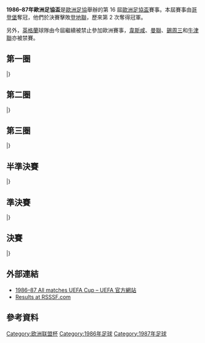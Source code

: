 {{Infobox 國際足球賽事賽季
| tourney_name          = 歐洲足協盃
| year                  = 1986–87
| image                 = 
| size                  = 
| caption               = 
| edition               = 16
| defending_champ_other = {{flagicon|ESP}} [[皇家馬德里足球俱樂部|皇家馬德里]]
| dates                 = 1986年9月16日–1987年5月20日
| num_teams             = 64 隊
| associations          = 31
| champion_other        = {{flagicon|SWE}} [[哥登堡體育會|哥登堡]]
| count                 = 2
| second_other          = {{flagicon|SCO}} [[鄧迪聯足球俱樂部|登地聯]]
| matches               = 
| goals                 = 
| attendance            = 
| top_scorer            = 
| player                = 
| prevseason            = [[1985–86年歐洲足協盃|1985–86]]
| nextseason            = [[1987–88年歐洲足協盃|1987–88]]
}}

'''1986–87年歐洲足協盃'''是[[歐洲足協|歐洲足協]]舉辦的第 16 屆[[歐洲足協盃|歐洲足協盃]]賽事。本屆賽事由[[哥登堡體育會|哥登堡]]奪冠，他們於決賽擊敗[[鄧迪聯足球俱樂部|登地聯]]，歷來第 2 次奪得冠軍。

另外，[[英格蘭|英格蘭]]球隊由今屆繼續被禁止參加歐洲賽事，[[西漢姆聯足球俱樂部|韋斯咸]]、[[曼徹斯特聯足球俱樂部|曼聯]]、[[謝周三足球俱樂部|錫周三]]和[[牛津聯足球俱樂部|牛津聯]]亦被禁賽。

== 第一圈 ==
{{TwoLeg start}}
{{TwoLegResult|[[布拉格斯巴達足球俱樂部|布拉格斯巴達]]|TCH| 2–3 |'''[[吉馬良斯維多利亞|甘馬雷斯]]'''|POR|1–1|1–2}}
{{TwoLegResult|[[佛羅倫薩足球俱樂部|費倫天拿]]|ITA| 1–1{{pso|1–3}}|'''[[博維斯塔足球會|博維斯塔]]'''|POR|1–0|0–1{{aet}}}}
{{TwoLegResult|'''[[畢爾巴鄂競技俱樂部|畢爾包]]'''|ESP| 2–1 |[[馬德堡足球俱樂部|馬格德堡]]|GDR|2–0|0–1}}
{{TwoLegResult|'''[[馬德里競技俱樂部|馬德里體育會]]'''|ESP| 3–2 |[[雲達不萊梅體育會|雲達不萊梅]]|FRG|2–0|1–2{{aet}}}}
{{TwoLegResult|'''[[門興格拉德巴赫足球俱樂部|慕遜加柏]]'''|FRG| 4–1 |[[游擊隊足球俱樂部|柏迪遜]]|YUG|1–0|3–1}}
{{TwoLegResult|[[高利寧足球會|高利寧]]|NIR| 1–2 |'''[[史達爾布蘭登堡足球會|布蘭登堡]]'''|GDR|1–1|0–1}}
{{TwoLegResult|[[明斯克戴拿模足球會|明斯克戴拿模]]|URS| 3–4 |'''[[吉奧利ETO足球俱樂部|吉奧利]]'''|HUN|2–4|1–0}}
{{TwoLegResult|'''[[格羅寧根足球會|格羅寧根]]'''|NED| 8–2 |[[加爾威聯足球俱樂部|戈爾韋聯]]|IRL|5–1|3–1}}
{{TwoLegResult|[[南特足球俱樂部|南特]]|FRA| 1–5 |'''[[拖連奴足球會|拖連奴]]'''|ITA|0–4|1–1}}
{{TwoLegResult|'''[[莫斯科斯巴達克足球俱樂部|莫斯科斯巴達]]'''|URS| 1–0 |[[盧塞恩足球俱樂部|盧塞恩]]|SUI|0–0|1–0}}
{{TwoLegResult|'''[[卡拉奧華大學足球會|FC卡拉奧華大學]]'''|ROU| 3–2 |[[加拉塔沙雷體育會足球隊|加拉塔沙雷]]|TUR|2–0|1–2}}
{{TwoLegResult|'''[[施華洛斯基提洛爾足球會|施華洛斯基]]'''|AUT| 3–2 |[[索菲亞中央陸軍足球俱樂部|索菲亞中央陸軍]]|BUL|3–0|0–2}}
{{TwoLegResult|[[哈茨足球俱樂部|赫斯]]|SCO| 3–3{{agr}} |'''[[布拉格杜克拉|布拉格杜克拉]]'''|TCH|3–2|0–1}}
{{TwoLegResult|[[希伯尼安斯足球俱樂部|希伯尼恩斯]]|MLT| 0–10 |'''[[博特夫足球俱樂部|保迪夫]]'''|BUL|0–2|0–8}}
{{TwoLegResult|'''[[國際米蘭足球俱樂部|國際米蘭]]'''|ITA| 3–0 |[[AEK雅典足球會|AEK雅典]]|GRE|2–0|1–0}}
{{TwoLegResult|[[希伯尼安斯足球俱樂部|阿簡尼斯]]|ISL| 0–15 |'''[[葡萄牙士砵亭俱樂部|士砵亭]]'''|POR|0–9|0–6}}
{{TwoLegResult|[[埃施青年足球俱樂部|埃施祖尼斯]]|LUX| 2–3 |'''[[KAA根特|真特]]'''|BEL|1–2|1–1}}
{{TwoLegResult|'''[[貝弗倫皇家體育會|比華倫]]'''|BEL| 1–0 |[[華拉倫加足球會|華拉倫加]]|NOR|1–0|0–0}}
{{TwoLegResult|[[卡爾馬FF|卡爾馬]]|SWE| 1–7 |'''[[勒沃庫森足球俱樂部|利華古遜]]'''|FRG|1–4|0–3}}
{{TwoLegResult|'''[[烏丁根足球俱樂部|烏丁根]]'''|FRG| 7–0 |[[耶拿卡爾蔡斯足球俱樂部|卡爾斯耶拿]]|GDR|3–0|4–0}}
{{TwoLegResult|[[發羅拉弗拉穆塔里足球俱樂部|法拿莫達利]]|ALB| 1–1{{agr}} |'''[[巴塞羅那足球俱樂部|巴塞隆拿]]'''|ESP|1–1|0–0}}
{{TwoLegResult|[[林茨體育會|林茨]]|AUT| 1–2 |'''[[羅茲維澤夫足球俱樂部|威德優]]'''|POL|1–1|0–1}}
{{TwoLegResult|'''[[華沙萊吉亞足球俱樂部|歷基亞]]'''|POL| 1–0 |[[第聶伯羅彼得羅夫斯克足球俱樂部|迪尼普]]|URS|0–0|1–0}}
{{TwoLegResult|[[那不勒斯足球俱樂部|拿坡里]]|ITA| 1–1{{pso|3–4}} |'''[[圖盧茲足球俱樂部|圖盧茲]]'''|FRA|1–0|0–1{{aet}}}}
{{TwoLegResult|'''[[納沙泰爾足球俱樂部|納沙泰爾]]'''|SUI| 5–1 |[[林比足球俱樂部|寧比]]|DEN|2–0|3–1}}
{{TwoLegResult|[[里耶卡足球俱樂部|列積卡]]|YUG| 1–2 |'''[[標準列日足球俱樂部|標準列治]]'''|BEL|0–1|1–1}}
{{TwoLegResult|[[OFI克里特|OFI克雷迪]]|GRE| 1–4 |'''[[哈伊杜克足球俱樂部|夏德]]'''|YUG|1–0|0–4}}
{{TwoLegResult|[[佩奇足球俱樂部|佩奇]]|HUN| 1–2 |'''[[飛燕諾|飛燕諾]]'''|NED|1–0|0–2}}
{{TwoLegResult|'''[[流浪者足球俱樂部|格拉斯哥流浪]]'''|SCO| 4–2 |[[坦佩雷聯足球俱樂部|譚柏利]]|FIN|4–0|0–2}}
{{TwoLegResult|[[朗斯足球俱樂部|朗斯]]|FRA| 1–2 |'''[[鄧迪聯足球俱樂部|登地聯]]'''|SCO|1–0|0–2}}
{{TwoLegResult|[[奧洛穆克足球俱樂部|奧洛慕克]]|TCH| 1–5 |'''[[哥登堡體育會|哥登堡]]'''|SWE|1–10|0–4}}
{{TwoLegResult|'''[[布加勒斯特學生體育足球會|學生體育]]'''|ROU| 2–1 |[[奧摩尼亞體育會|奧摩尼亞]]|CYP|1–0|1–1}}
|}

== 第二圈 ==
{{TwoLeg start}}
{{TwoLegResult|'''[[門興格拉德巴赫足球俱樂部|慕遜加柏]]'''|FRG| 7–1 |[[飛燕諾|飛燕諾]]|NED|5–1|2–0}}
{{TwoLegResult|'''[[布拉格杜克拉|布拉格杜克拉]]'''|TCH| 1–1{{agr}} |[[勒沃庫森足球俱樂部|利華古遜]]|FRG|0–0|1–1}}
{{TwoLegResult|'''[[鄧迪聯足球俱樂部|登地聯]]'''|SCO| 3–1 |[[卡拉奧華大學足球會|FC卡拉奧華大學]]|ROU|3–0|0–1}}
{{TwoLegResult|'''[[格羅寧根足球會|格羅寧根]]'''|NED| 1–1{{agr}} |[[納沙泰爾足球俱樂部|納沙泰爾]]|SUI|0–0 |1–1}}
{{TwoLegResult|'''[[巴塞羅那足球俱樂部|巴塞隆拿]]'''|ESP| 2–2{{agr}} |[[葡萄牙士砵亭俱樂部|士砵亭]]|POR|1–0|1–2}}
{{TwoLegResult|'''[[施華洛斯基提洛爾足球會|施華洛斯基]]'''|AUT| 4–4{{agr}} |[[標準列日足球俱樂部|標準列治]]|BEL|2–1|2–3}}
{{TwoLegResult|'''[[哈伊杜克足球俱樂部|夏德]]'''|YUG| 5–3 |[[博特夫足球俱樂部|保迪夫]]|BUL|3–1|2–2}}
{{TwoLegResult|'''[[哥登堡體育會|哥登堡]]'''|SWE| 3–1 |[[史達爾布蘭登堡足球會|布蘭登堡]]|GDR|2–0|1–1}}
{{TwoLegResult|'''[[貝弗倫皇家體育會|比華倫]]'''|BEL| 4–3 |[[畢爾巴鄂競技俱樂部|畢爾包]]|ESP|3–1|1–2}}
{{TwoLegResult|[[華沙萊吉亞足球俱樂部|歷基亞]]|POL| 3–3{{agr}} |'''[[國際米蘭足球俱樂部|國際米蘭]]'''|ITA|3–2|0–1}}
{{TwoLegResult|'''[[流浪者足球俱樂部|格拉斯哥流浪]]'''|SCO| 3–1 |[[博維斯塔足球會|博維斯塔]]|POR|2–1|1–0}}
{{TwoLegResult|[[布加勒斯特學生體育足球會|學生體育]]|ROU| 1–4 |'''[[KAA根特|真特]]'''|BEL|0–3|1–1}}
{{TwoLegResult|'''[[拖連奴足球會|拖連奴]]'''|ITA| 5–1 |[[吉奧利ETO足球俱樂部|吉奧利]]|HUN|4–0|1–1}}
{{TwoLegResult|[[圖盧茲足球俱樂部|圖盧茲]]|FRA| 4–6 |'''[[莫斯科斯巴達克足球俱樂部|莫斯科斯巴達]]'''|URS|3–1|1–5}}
{{TwoLegResult|'''[[吉馬良斯維多利亞|甘馬雷斯]]'''|POR| 2–1 |[[馬德里競技俱樂部|馬德里體育會]]|ESP|2–0|0–1}}
{{TwoLegResult|[[羅茲維澤夫足球俱樂部|威德優]]|POL| 0–2 |'''[[烏丁根足球俱樂部|烏丁根]]'''|FRG|0–0|0–2}}
|}

== 第三圈 ==
{{TwoLeg start}}
{{TwoLegResult|[[布拉格杜克拉|布拉格杜克拉]]|TCH| 0–1 |'''[[國際米蘭足球俱樂部|國際米蘭]]'''|ITA|0–1|0–0}}
{{TwoLegResult|'''[[鄧迪聯足球俱樂部|登地聯]]'''|SCO| 2–0 |[[哈伊杜克足球俱樂部|夏德]]|YUG|2–0|0–0}}
{{TwoLegResult|[[格羅寧根足球會|格羅寧根]]|NED| 1–3 |'''[[吉馬良斯維多利亞|甘馬雷斯]]'''|POR|1–0|0–3}}
{{TwoLegResult|[[莫斯科斯巴達克足球俱樂部|莫斯科斯巴達]]|URS| 1–2 |'''[[施華洛斯基提洛爾足球會|施華洛斯基]]'''|AUT|1–0|0–2}}
{{TwoLegResult|[[KAA根特|真特]]|BEL| 0–5 |'''[[哥登堡體育會|哥登堡]]'''|SWE|0–1|0–4}}
{{TwoLegResult|[[烏丁根足球俱樂部|烏丁根]]|FRG| 0–4 |'''[[巴塞羅那足球俱樂部|巴塞隆拿]]'''|ESP|0–2|0–2}}
{{TwoLegResult|[[流浪者足球俱樂部|格拉斯哥流浪]]|SCO| 1–1{{agr}} |'''[[門興格拉德巴赫足球俱樂部|慕遜加柏]]'''|FRG|1–1|0–0}}
{{TwoLegResult|'''[[拖連奴足球會|拖連奴]]'''|ITA| 3–1 |[[貝弗倫皇家體育會|比華倫]]|BEL|2–1|1–0}}
|}

== 半準決賽 ==
{{TwoLeg start}}
{{TwoLegResult|'''[[門興格拉德巴赫足球俱樂部|慕遜加柏]]'''|FRG| 5–2 |[[吉馬良斯維多利亞|甘馬雷斯]]|POR|3–0|2–2}}
{{TwoLegResult|'''[[鄧迪聯足球俱樂部|登地聯]]'''|SCO| 3–1 |[[巴塞羅那足球俱樂部|巴塞隆拿]]|ESP|1–0|2–1}}
{{TwoLegResult|'''[[哥登堡體育會|哥登堡]]'''|SWE| 1–1{{agr}} |[[國際米蘭足球俱樂部|國際米蘭]]|ITA|0–0|1–1}}
{{TwoLegResult|[[拖連奴足球會|拖連奴]]|ITA| 1–2 |'''[[施華洛斯基提洛爾足球會|施華洛斯基]]'''|AUT|0–0|1–2}}
|}

== 準決賽 ==
{{TwoLeg start}}
{{TwoLegResult|'''[[鄧迪聯足球俱樂部|登地聯]]'''|SCO| 2–0 |[[門興格拉德巴赫足球俱樂部|慕遜加柏]]|FRG|0–0|2–0}}
{{TwoLegResult|'''[[哥登堡體育會|哥登堡]]'''|SWE| 5–1 |[[施華洛斯基提洛爾足球會|施華洛斯基]]|AUT|4–1|1–0}}
|}

== 決賽 ==
{{TwoLeg start}}
{{TwoLegResult|'''[[哥登堡體育會|哥登堡]]'''|SWE| 2–1 |[[鄧迪聯足球俱樂部|登地聯]]|SCO|1–0|1–1}}
|}

== 外部連結 ==
*[http://www.uefa.com/uefaeuropaleague/season=1986/matches/all/index.html 1986–87 All matches UEFA Cup – UEFA 官方網站]{{Wayback|url=http://www.uefa.com/uefaeuropaleague/season=1986/matches/all/index.html |date=20141007010932 }}
*[http://www.rsssf.com/ec/ec198687.html#uefa Results at RSSSF.com]{{Wayback|url=http://www.rsssf.com/ec/ec198687.html#uefa |date=20110921043339 }}

== 參考資料 ==
{{reflist|2}}

{{UEFA_Europa_League_seasons}}

[[Category:欧洲联盟杯|Category:欧洲联盟杯]]
[[Category:1986年足球|Category:1986年足球]]
[[Category:1987年足球|Category:1987年足球]]